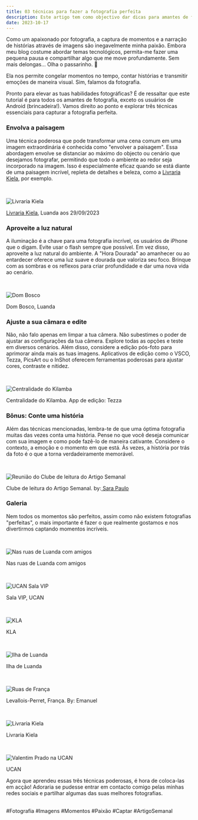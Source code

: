 ```yaml
---
title: 03 técnicas para fazer a fotografia perfeita
description: Este artigo tem como objectivo dar dicas para amantes de fotografia. Pronto para elevar as tuas habilidades fotográficas? 
date: 2023-10-17
---
```


Como um apaixonado por fotografia, a captura de momentos e a narração de histórias através de imagens são inegavelmente minha paixão. Embora meu blog costume abordar temas tecnológicos, permita-me fazer uma pequena pausa e compartilhar algo que me move profundamente. Sem mais delongas... Olha o passarinho. 📸

Ela nos permite congelar momentos no tempo, contar histórias e transmitir emoções de maneira visual. Sim, falamos da fotografia.

Pronto para elevar as tuas habilidades fotográficas? É de ressaltar que este tutorial é para todos os amantes de fotografia, exceto os usuários de Android (brincadeira!). Vamos direito ao ponto e explorar três técnicas essenciais para capturar a fotografia perfeita.

### Envolva a paisagem

Uma técnica poderosa que pode transformar uma cena comum em uma imagem extraordinária é conhecida como "envolver a paisagem". Essa abordagem envolve se distanciar ao máximo do objecto ou cenário que desejamos fotografar, permitindo que todo o ambiente ao redor seja incorporado na imagem. Isso é especialmente eficaz quando se está diante de uma paisagem incrível, repleta de detalhes e beleza, como a <a href="https://www.instagram.com/kiela.livraria/" className="border-b transition-all text-gray-500 duration-500 hover:border-gray-500" target="_blank">Livraria Kiela</a>, por exemplo.

<br />

<Image
  src="/images/blog/livraria-kiela.jpeg"
  alt="Livraria Kiela"
width={1440}
  height={960}
/>

<p className="text-sm text-muted-foreground"><a href="https://www.instagram.com/kiela.livraria/" className="border-b transition-all text-gray-500 duration-500 hover:border-gray-500" target="_blank">Livraria Kiela</a>, Luanda aos 29/09/2023</p>


### Aproveite a luz natural

A iluminação é a chave para uma fotografia incrível, os usuários de iPhone que o digam. Evite usar o flash sempre que possível. Em vez disso, aproveite a luz natural do ambiente. A "Hora Dourada" ao amanhecer ou ao entardecer oferece uma luz suave e dourada que valoriza seu foco. Brinque com as sombras e os reflexos para criar profundidade e dar uma nova vida ao cenário.

<br />

<Image
  src="/images/blog/dom-bosco.jpeg"
  alt="Dom Bosco"
  width={1440}
  height={960}
  />

<p className="text-sm text-muted-foreground">Dom Bosco, Luanda</p>

### Ajuste a sua câmara e edite

Não, não falo apenas em limpar a tua câmera. Não subestimes o poder de ajustar as configurações da tua câmera. Explore todas as opções e teste em diversos cenários. Além disso, considere a edição pós-foto para aprimorar ainda mais as tuas imagens. Aplicativos de edição como o VSCO, Tezza, PicsArt ou o InShot oferecem ferramentas poderosas para ajustar cores, contraste e nitidez.


<br />

<Image
  src="/images/blog/kilamba-tezza.jpeg"
  alt="Centralidade do Kilamba"
width={1440}
  height={960}
/>

<p className="text-sm text-muted-foreground">Centralidade do Kilamba. App de edição: Tezza</p>

### Bônus: Conte uma história

Além das técnicas mencionadas, lembra-te de que uma óptima fotografia muitas das vezes conta uma história. Pense no que você deseja comunicar com sua imagem e como pode fazê-lo de maneira cativante. Considere o contexto, a emoção e o momento em que está. Às vezes, a história por trás da foto é o que a torna verdadeiramente memorável.

<br />

<Image
  src="/images/blog/clas.jpeg"
  alt="Reunião do Clube de leitura do Artigo Semanal"
width={1440}
  height={960}
/>

<p className="text-sm text-muted-foreground">Clube de leitura do Artigo Semanal. by:<a href="https://www.instagram.com/kiela.livraria/" className="border-b transition-all text-gray-500 duration-500 hover:border-gray-500" target="_blank"> Sara Paulo</a></p>


### Galeria

Nem todos os momentos são perfeitos, assim como não existem fotografias "perfeitas", o mais importante é fazer o que realmente gostamos e nos divertirmos captando momentos incríveis.

<br />

<Image
  src="/images/blog/friends.jpeg"
  alt="Nas ruas de Luanda com amigos"
width={1440}
  height={960}
/>

<p className="text-sm text-muted-foreground">Nas ruas de Luanda com amigos</p>

<br />

<Image
  src="/images/blog/ucan-sala-vip.jpeg"
  alt="UCAN Sala VIP"
width={1440}
  height={960}
/>

<p className="text-sm text-muted-foreground">Sala VIP, UCAN</p>

<br />

<Image
  src="/images/blog/kla.jpeg"
  alt="KLA"
width={1440}
  height={960}
/>

<p className="text-sm text-muted-foreground">KLA</p>

<br />

<Image
  src="/images/blog/beach.jpeg"
  alt="Ilha de Luanda"
width={1440}
  height={960}
/>

<p className="text-sm text-muted-foreground">Ilha de Luanda</p>

<br />

<Image
  src="/images/blog/france.jpeg"
  alt="Ruas de França"
width={1440}
  height={960}
/>

<p className="text-sm text-muted-foreground">Levallois-Perret, França. By: Emanuel</p>

<br />

<Image
  src="/images/blog/kiela.jpeg"
  alt="Livraria Kiela"
width={1440}
  height={960}
/>

<p className="text-sm text-muted-foreground">Livraria Kiela</p>


<br />

<Image
  src="/images/blog/vp.jpeg"
  alt="Valentim Prado na UCAN"
width={1440}
  height={960}
/>

<p className="text-sm text-muted-foreground">UCAN</p>

Agora que aprendeu essas três técnicas poderosas, é hora de coloca-las em acção! Adoraria se pudesse entrar em contacto comigo pelas minhas redes sociais e partilhar algumas das suas melhores fotografias.

<br />

<div className="font-semibold">
    #Fotografia #Imagens #Momentos #Paixão #Captar #ArtigoSemanal
</div>